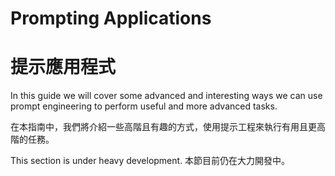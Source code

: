 # Prompting Applications

# 提示應用程式


In this guide we will cover some advanced and interesting ways we can use prompt engineering to perform useful and more advanced tasks.

在本指南中，我們將介紹一些高階且有趣的方式，使用提示工程來執行有用且更高階的任務。

<Callout emoji="⚠️">
  This section is under heavy development.
</Callout>

<Callout emoji="⚠️">
  本節目前仍在大力開發中。
</Callout>

